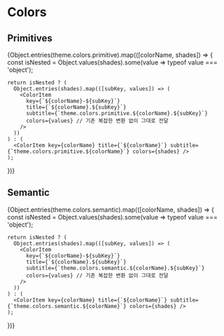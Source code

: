 
<Meta title="Design Tokens/Colors" />

# Colors

## Primitives

<ColorPalette>
  {Object.entries(theme.colors.primitive).map(([colorName, shades]) => {
    const isNested = Object.values(shades).some(value => typeof value === 'object');

    return isNested ? (
      Object.entries(shades).map(([subKey, values]) => (
        <ColorItem
          key={`${colorName}-${subKey}`}
          title={`${colorName}.${subKey}`}
          subtitle={`theme.colors.primitive.${colorName}.${subKey}`}
          colors={values} // 기존 복잡한 변환 없이 그대로 전달
        />
      ))
    ) : (
      <ColorItem key={colorName} title={`${colorName}`} subtitle={`theme.colors.primitive.${colorName}`} colors={shades} />
    );

})}

</ColorPalette>

## Semantic

<ColorPalette>
  {Object.entries(theme.colors.semantic).map(([colorName, shades]) => {
    const isNested = Object.values(shades).some(value => typeof value === 'object');

    return isNested ? (
      Object.entries(shades).map(([subKey, values]) => (
        <ColorItem
          key={`${colorName}-${subKey}`}
          title={`${colorName}.${subKey}`}
          subtitle={`theme.colors.semantic.${colorName}.${subKey}`}
          colors={values} // 기존 복잡한 변환 없이 그대로 전달
        />
      ))
    ) : (
      <ColorItem key={colorName} title={`${colorName}`} subtitle={`theme.colors.semantic.${colorName}`} colors={shades} />
    );

})}

</ColorPalette>
